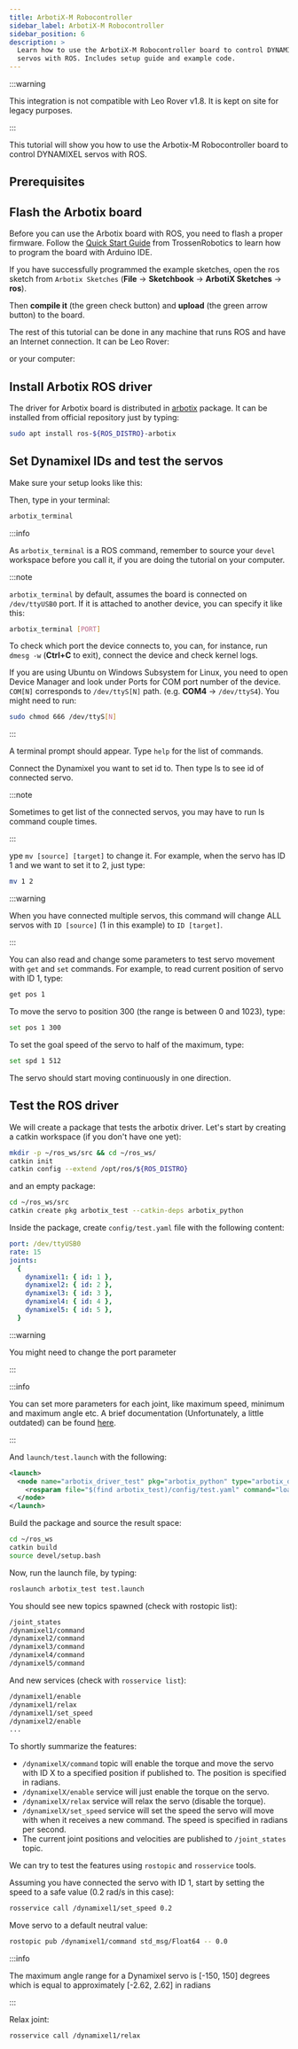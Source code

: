 ```yaml
---
title: ArbotiX-M Robocontroller
sidebar_label: ArbotiX-M Robocontroller
sidebar_position: 6
description: >
  Learn how to use the ArbotiX-M Robocontroller board to control DYNAMIXEL
  servos with ROS. Includes setup guide and example code.
---
```



:::warning

This integration is not compatible with Leo Rover v1.8. It is kept on site for
legacy purposes.

:::

This tutorial will show you how to use the Arbotix-M Robocontroller board to
control DYNAMIXEL servos with ROS.

## Prerequisites

<LinkButton to="/docs/leo-rover/guides/ssh" description="Connect via SSH" />
<LinkButton
  to="/docs/leo-rover/guides/connect-to-network"
  description="Connect to a local network and the Internet"
/>

<ImageZoom
  src="/img/docs_images/leo-rover/integrations/arbotix/arbotix-schematic.webp"
  width="1353"
  height="518"
/>

## Flash the Arbotix board

Before you can use the Arbotix board with ROS, you need to flash a proper
firmware. Follow the
[Quick Start Guide](https://web.archive.org/web/20210506193606/https://learn.trossenrobotics.com/arbotix/7-arbotix-quick-start-guide)
from TrossenRobotics to learn how to program the board with Arduino IDE.

If you have successfully programmed the example sketches, open the ros sketch
from `Arbotix Sketches` (**File** -> **Sketchbook** -> **ArbotiX Sketches** ->
**ros**).

<ImageZoom
  src="/img/docs_images/leo-rover/integrations/arbotix/flash-arbotix.webp"
  width="1362"
  height="729"
/>

Then **compile it** (the green check button) and **upload** (the green arrow
button) to the board.

<ImageZoom
  src="/img/docs_images/leo-rover/integrations/arbotix/compile-upload.webp"
  width="1362"
  height="729"
/>

The rest of this tutorial can be done in any machine that runs ROS and have an
Internet connection. It can be Leo Rover:

<LinkButton to="/docs/leo-rover/guides/ssh" description="Connect via SSH" />
<LinkButton
  to="/docs/leo-rover/guides/connect-to-network"
  description="Connect to a local network and the Internet"
/>

or your computer:

<LinkButton
  to="/docs/leo-rover/advanced-guides/install-ros-on-your-computer"
  description="Install ROS on your computer"
/>

## Install Arbotix ROS driver

The driver for Arbotix board is distributed in
[arbotix](http://wiki.ros.org/arbotix) package. It can be installed from
official repository just by typing:

```bash
sudo apt install ros-${ROS_DISTRO}-arbotix
```

## Set Dynamixel IDs and test the servos

Make sure your setup looks like this:

<ImageZoom
  src="/img/docs_images/leo-rover/integrations/arbotix/arbotix-setup.webp"
  width="1760"
  height="1829"
/>

Then, type in your terminal:

```bash
arbotix_terminal
```

:::info

As `arbotix_terminal` is a ROS command, remember to source your `devel`
workspace before you call it, if you are doing the tutorial on your computer.

:::note

`arbotix_terminal` by default, assumes the board is connected on `/dev/ttyUSB0`
port. If it is attached to another device, you can specify it like this:

```bash
arbotix_terminal [PORT]
```

To check which port the device connects to, you can, for instance, run
`dmesg -w` (**Ctrl+C** to exit), connect the device and check kernel logs.

If you are using Ubuntu on Windows Subsystem for Linux, you need to open Device
Manager and look under Ports for COM port number of the device. `COM[N]`
corresponds to `/dev/ttyS[N]` path. (e.g. **COM4** -> `/dev/ttyS4`). You might
need to run:

```bash
sudo chmod 666 /dev/ttyS[N]
```

:::

A terminal prompt should appear. Type `help` for the list of commands.

<ImageZoom
  src="/img/docs_images/leo-rover/integrations/arbotix/arbotix-terminal.webp"
  width="825"
  height="283"
/>

Connect the Dynamixel you want to set id to. Then type ls to see id of connected
servo.

:::note

Sometimes to get list of the connected servos, you may have to run ls command
couple times.

:::

ype `mv [source] [target]` to change it. For example, when the servo has ID 1
and we want to set it to 2, just type:

```bash
mv 1 2
```

:::warning

When you have connected multiple servos, this command will change ALL servos
with `ID [source]` (1 in this example) to `ID [target]`.

:::

You can also read and change some parameters to test servo movement with `get`
and `set` commands. For example, to read current position of servo with ID 1,
type:

```bash
get pos 1
```

To move the servo to position 300 (the range is between 0 and 1023), type:

```bash
set pos 1 300
```

To set the goal speed of the servo to half of the maximum, type:

```bash
set spd 1 512
```

The servo should start moving continuously in one direction.

## Test the ROS driver

We will create a package that tests the arbotix driver. Let's start by creating
a catkin workspace (if you don't have one yet):

```bash
mkdir -p ~/ros_ws/src && cd ~/ros_ws/
catkin init
catkin config --extend /opt/ros/${ROS_DISTRO}
```

and an empty package:

```bash
cd ~/ros_ws/src
catkin create pkg arbotix_test --catkin-deps arbotix_python
```

Inside the package, create `config/test.yaml` file with the following content:

```yaml
port: /dev/ttyUSB0
rate: 15
joints:
  {
    dynamixel1: { id: 1 },
    dynamixel2: { id: 2 },
    dynamixel3: { id: 3 },
    dynamixel4: { id: 4 },
    dynamixel5: { id: 5 },
  }
```

:::warning

You might need to change the port parameter

:::

:::info

You can set more parameters for each joint, like maximum speed, minimum and
maximum angle etc. A brief documentation (Unfortunately, a little outdated) can
be found [here](http://wiki.ros.org/arbotix_python#Parameters).

:::

And `launch/test.launch` with the following:

```xml
<launch>
  <node name="arbotix_driver_test" pkg="arbotix_python" type="arbotix_driver" output="screen">
    <rosparam file="$(find arbotix_test)/config/test.yaml" command="load" />
  </node>
</launch>
```

Build the package and source the result space:

```bash
cd ~/ros_ws
catkin build
source devel/setup.bash
```

Now, run the launch file, by typing:

```bash
roslaunch arbotix_test test.launch
```

You should see new topics spawned (check with rostopic list):

```bash
/joint_states
/dynamixel1/command
/dynamixel2/command
/dynamixel3/command
/dynamixel4/command
/dynamixel5/command
```

And new services (check with `rosservice list`):

```bash
/dynamixel1/enable
/dynamixel1/relax
/dynamixel1/set_speed
/dynamixel2/enable
...
```

To shortly summarize the features:

- `/dynamixelX/command` topic will enable the torque and move the servo with ID
  X to a specified position if published to. The position is specified in
  radians.
- `/dynamixelX/enable` service will just enable the torque on the servo.
- `/dynamixelX/relax` service will relax the servo (disable the torque).
- `/dynamixelX/set_speed` service will set the speed the servo will move with
  when it receives a new command. The speed is specified in radians per second.
- The current joint positions and velocities are published to `/joint_states`
  topic.

We can try to test the features using `rostopic` and `rosservice` tools.

Assuming you have connected the servo with ID 1, start by setting the speed to a
safe value (0.2 rad/s in this case):

```bash
rosservice call /dynamixel1/set_speed 0.2
```

Move servo to a default neutral value:

```bash
rostopic pub /dynamixel1/command std_msg/Float64 -- 0.0
```

:::info

The maximum angle range for a Dynamixel servo is [-150, 150] degrees which is
equal to approximately [-2.62, 2.62] in radians

:::

Relax joint:

```bash
rosservice call /dynamixel1/relax
```
